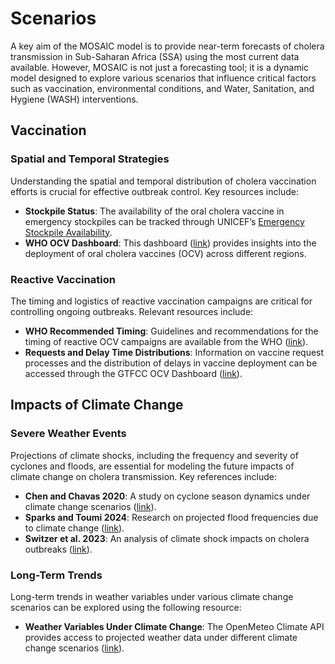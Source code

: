 <!-- Google tag (gtag.js) -->
<script async src="https://www.googletagmanager.com/gtag/js?id=G-DKRGVPD7GE"></script>
<script>
  window.dataLayer = window.dataLayer || [];
  function gtag(){dataLayer.push(arguments);}
  gtag('js', new Date());

  gtag('config', 'G-DKRGVPD7GE');
</script>


# Scenarios

A key aim of the MOSAIC model is to provide near-term forecasts of cholera transmission in Sub-Saharan Africa (SSA) using the most current data available. However, MOSAIC is not just a forecasting tool; it is a dynamic model designed to explore various scenarios that influence critical factors such as vaccination, environmental conditions, and Water, Sanitation, and Hygiene (WASH) interventions.

## Vaccination 

### Spatial and Temporal Strategies

Understanding the spatial and temporal distribution of cholera vaccination efforts is crucial for effective outbreak control. Key resources include:

- **Stockpile Status**: The availability of the oral cholera vaccine in emergency stockpiles can be tracked through UNICEF's [Emergency Stockpile Availability](https://www.unicef.org/supply/documents/emergency-stockpile-availability-oral-cholera-vaccine).
- **WHO OCV Dashboard**: This dashboard ([link](https://app.powerbi.com/view?r=eyJrIjoiYmFmZTBmM2EtYWM3Mi00NWYwLTg3YjgtN2Q0MjM5ZmE1ZjFkIiwidCI6ImY2MTBjMGI3LWJkMjQtNGIzOS04MTBiLTNkYzI4MGFmYjU5MCIsImMiOjh9)) provides insights into the deployment of oral cholera vaccines (OCV) across different regions.

### Reactive Vaccination

The timing and logistics of reactive vaccination campaigns are critical for controlling ongoing outbreaks. Relevant resources include:

- **WHO Recommended Timing**: Guidelines and recommendations for the timing of reactive OCV campaigns are available from the WHO ([link](https://www.who.int/groups/icg/cholera/stockpiles)).
- **Requests and Delay Time Distributions**: Information on vaccine request processes and the distribution of delays in vaccine deployment can be accessed through the GTFCC OCV Dashboard ([link](https://apps.epicentre-msf.org/public/app/gtfcc)).

## Impacts of Climate Change

### Severe Weather Events

Projections of climate shocks, including the frequency and severity of cyclones and floods, are essential for modeling the future impacts of climate change on cholera transmission. Key references include:

- **Chen and Chavas 2020**: A study on cyclone season dynamics under climate change scenarios ([link](https://journals.ametsoc.org/view/journals/atsc/77/8/jasD190320.xml)).
- **Sparks and Toumi 2024**: Research on projected flood frequencies due to climate change ([link](https://www.nature.com/articles/s41597-024-03250-y)).
- **Switzer et al. 2023**: An analysis of climate shock impacts on cholera outbreaks ([link](https://www.nature.com/articles/s43247-023-00844-z)).

### Long-Term Trends

Long-term trends in weather variables under various climate change scenarios can be explored using the following resource:

- **Weather Variables Under Climate Change**: The OpenMeteo Climate API provides access to projected weather data under different climate change scenarios ([link](https://open-meteo.com/en/docs/climate-api)).

